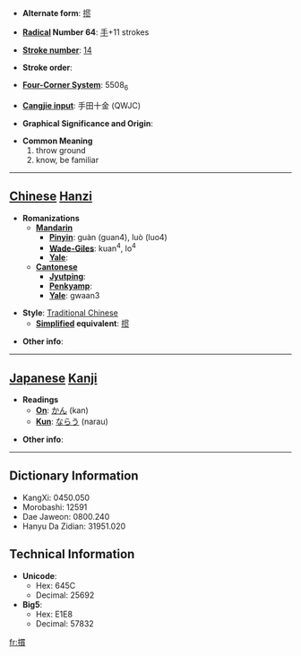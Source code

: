 * '''Alternate form''': [[掼]]

* '''[[Wiktionary:Chinese radical index| Radical]] Number 64''': [[Wiktionary:Chinese radical index 手|手]]+11 strokes

* '''[[Wiktionary:Chinese total strokes index|Stroke number]]''': [[Wiktionary:Chinese total strokes index 14|14]]

* '''Stroke order''': 

* '''[[Wiktionary:Chinese four corner index|Four-Corner System]]''': 5508<sub>6</sub>

* '''[[Wiktionary:Chinese Cangjie index|Cangjie input]]''': 手田十金 (QWJC)

* '''Graphical Significance and Origin''': 

* '''Common Meaning'''
*#throw ground
*# know, be familiar


----

== [[Chinese]] [[Hanzi]] ==

* '''Romanizations'''
** '''[[Mandarin]]'''
*** '''[[Pinyin]]''': guàn (guan4), luò (luo4)
*** '''[[Wade-Giles]]''': kuan<sup>4</sup>, lo<sup>4</sup>
*** '''[[Yale]]''': 
** '''[[Cantonese]]'''
*** '''[[Jyutping]]''':
*** '''[[Penkyamp]]''': 
*** '''[[Yale]]''': gwaan3

* '''Style''': [[Traditional Chinese]] 
** '''[[Simplified Chinese|Simplified]] equivalent''': [[掼]]

* '''Other info''': 

----

== [[Japanese]] [[Kanji]] ==

* '''Readings'''
** '''[[On]]''': [[かん]] (kan)
** '''[[Kun]]''': [[ならう]] (narau)

* '''Other info''':  

----

== Dictionary Information ==

* KangXi: 0450.050
* Morobashi: 12591
* Dae Jaweon: 0800.240
* Hanyu Da Zidian: 31951.020

== Technical Information ==

* '''Unicode''':
** Hex: 645C
** Decimal: 25692
* '''Big5''':
** Hex: E1E8
** Decimal: 57832

[[fr:摜]]